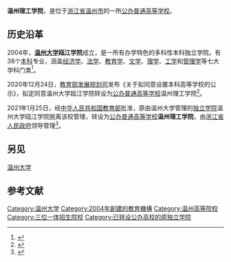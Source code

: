 {{University
|名称 = 温州理工学院
|外文名 = Wenzhou Institute of Technology
|图像大小 = 
|图像说明 = 
|校训 = 厚德浚智，学成致用
|学生 =7600人
|研究生 =
|established = 2004年
|类型 = [[公立大学|公办普通高等学校]]
|院长 =  蔡贻象
|country = {{Flag|China}}[[浙江省|浙江省]][[温州市|温州市]]
|所属法人 = 
|网站 = http://www.ojc.zj.cn/
}}
'''温州理工学院'''，是位于[[浙江省|浙江省]][[温州市|温州市]]的一所[[公立大学|公办普通高等学校]]。

== 历史沿革 ==
2004年，'''[[温州大学|温州大学]]瓯江学院'''成立，是一所有办学特色的多科性本科独立学院。有38个[[本科|本科]]专业，涵盖[[经济学|经济学]]、[[法学|法学]]、[[教育学|教育学]]、[[文学|文学]]、[[理学|理学]]、[[工学|工学]]和[[管理学|管理学]]等七大学科门类<ref>{{cite web|url=http://www.ojc.zj.cn/Col/Col11/Index.aspx/|title=温州大学瓯江学院简介|publisher=温州大学瓯江学院网|date=|accessdate=2011-12-27|language=zh-cn|archive-url=https://web.archive.org/web/20120107114742/http://www.ojc.zj.cn/Col/Col11/Index.aspx|archive-date=2012-01-07|dead-url=yes}}</ref>。

2020年12月24日，[[教育部发展规划司|教育部发展规划司]]发布《关于拟同意设置本科高等学校的公示》，拟定同意温州大学瓯江学院转设为[[公立大学|公办普通高等学校]]温州理工学院<ref name="报道P1">{{cite news |author1=教育部发展规划司 |title=关于拟同意设置本科高等学校的公示 |url=http://www.moe.gov.cn/jyb_xxgk/s5743/s5745/A03/202012/t20201224_507298.html |accessdate=2020-12-25 |page= |work=中华人民共和国教育部政府门户网站 |location=北京 |language=zh-hans |archive-date=2021-08-18 |archive-url=https://web.archive.org/web/20210818232131/http://www.moe.gov.cn/jyb_xxgk/s5743/s5745/A03/202012/t20201224_507298.html |dead-url=no }}</ref>。

2021年1月25日，经[[中华人民共和国教育部|中华人民共和国教育部]]批准，原由温州大学管理的[[独立学院|独立学院]]温州大学瓯江学院脱离该校管理，转设为[[公立大学|公办普通高等学校]]'''温州理工学院'''，由[[浙江省人民政府|浙江省人民政府]]领导管理<ref name="报道0104A">{{cite news|author1=教育部发展规划司 |title=教育部关于同意温州大学瓯江学院转设为温州理工学院的函（教发函〔2021〕14号） |url=http://www.moe.gov.cn/srcsite/A03/s181/202102/t20210202_512281.html |accessdate=2021-02-03 |page= |work=中华人民共和国教育部政府门户网站 |location=北京 |language=zh-hans}}</ref>。
==另见==
[[温州大学|温州大学]]
==参考文献==
{{reflist}}
{{浙江高等院校}}
{{独立学院}}

[[Category:温州大学|Category:温州大学]]
[[Category:2004年創建的教育機構|Category:2004年創建的教育機構]]
[[Category:温州高等院校|Category:温州高等院校]]
[[Category:三位一体招生院校|Category:三位一体招生院校]]
[[Category:已转设公办高校的原独立学院|Category:已转设公办高校的原独立学院]]